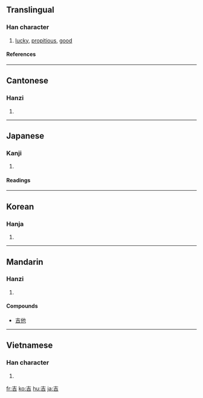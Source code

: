 ==Translingual==

===Han character===
{{Han char|rn=30|rad=口|as=03|sn=6|four=4060<sub>1</sub>|canj=土口 (GR)|ids=⿱[[士]][[口]]}}
# [[lucky]], [[propitious]], [[good]]

====References====
{{Han ref|kx=0175.020|dkj=03289|dj=0389.020|hdz=10576.060|uh=5409|ud=21513|bh=A64E|bd=42574}}

----

==Cantonese==

===Hanzi===
{{yue-hanzi|jyut=gat1|y=gat1}}
# {{defn|Cantonese}}

----

==Japanese==

===Kanji===
{{ja-kanji|grade=c|rs=口03}}
# {{defn|Japanese}}

====Readings====
{{ja-readings|on=[[きち]] (kichi), [[きつ]] (kitsu)
|kun=[[よい]] (yoi)
|nanori=[[よし]] (yoshi)
}}
----

==Korean==

===Hanja===
{{ko-hanja|hangeul=길|rv=gil|mr=kil}}
# {{defn|Korean}}

----

==Mandarin==

===Hanzi===
{{cmn-hanzi|pin=[[jí]] ([[ji2]]), [[tòng]] ([[tong4]])|wg=chi<sup>2</sup>, t'ung<sup>4</sup>}}
# {{defn|Mandarin}}

====Compounds====
*[[吉他]]

----

==Vietnamese==

===Han character===
{{vi-hantu|cát}}

# {{defn|Vietnamese}}

[[fr:吉]]
[[ko:吉]]
[[hu:吉]]
[[ja:吉]]